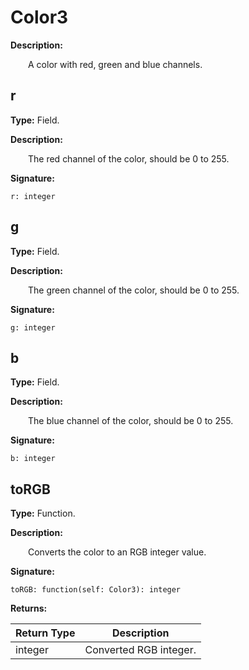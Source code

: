 
# Color3

**Description:**

&emsp;&emsp;A color with red, green and blue channels.

## r

**Type:** Field.

**Description:**

&emsp;&emsp;The red channel of the color, should be 0 to 255.

**Signature:**
```tl
r: integer
```

## g

**Type:** Field.

**Description:**

&emsp;&emsp;The green channel of the color, should be 0 to 255.

**Signature:**
```tl
g: integer
```

## b

**Type:** Field.

**Description:**

&emsp;&emsp;The blue channel of the color, should be 0 to 255.

**Signature:**
```tl
b: integer
```

## toRGB

**Type:** Function.

**Description:**

&emsp;&emsp;Converts the color to an RGB integer value.

**Signature:**
```tl
toRGB: function(self: Color3): integer
```

**Returns:**

| Return Type | Description |
| --- | --- |
| integer | Converted RGB integer. |